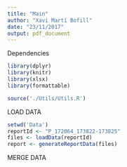 ```yaml
---
title: "Main"
author: "Xavi Martí Bofill"
date: "23/11/2017"
output: pdf_document
---
```


Dependencies
```r
library(dplyr)
library(knitr)
library(xlsx)
library(formattable)

source('./Utils/Utils.R')
```

LOAD DATA
```r
setwd('Data')
reportId <- "P_172064_173822-173825"
files <- loadData(reportId)
report <- generateReportData(files)
```

MERGE DATA


